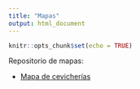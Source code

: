 ```yaml
---
title: "Mapas"
output: html_document
---
```


```r
knitr::opts_chunk$set(echo = TRUE)
```

Repositorio de mapas: 

* [Mapa de cevicherías](mapas/cdmx_mariscos.html) 


